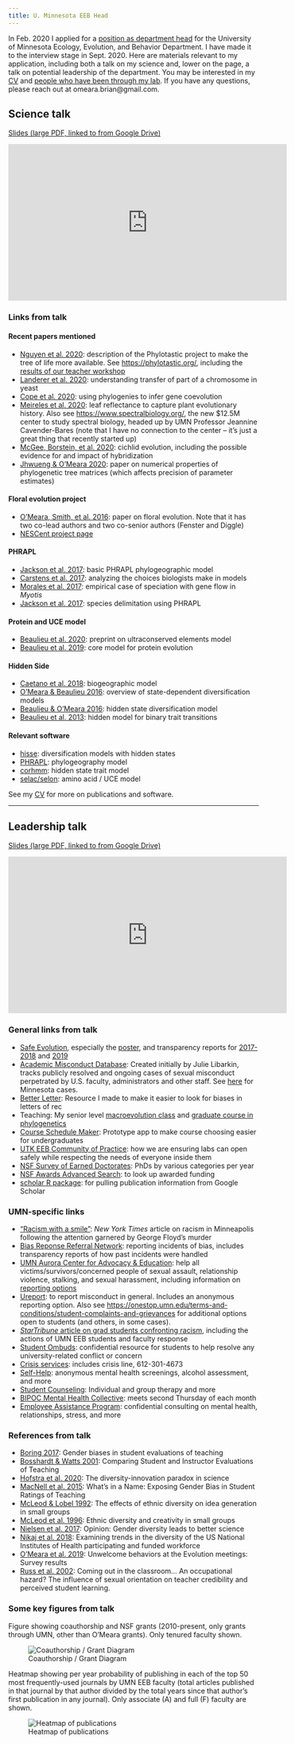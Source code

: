 ```yaml
---
title: U. Minnesota EEB Head
---
```


In Feb. 2020 I applied for a [position as department head](https://cbs.umn.edu/blogs/cbs-connect/ecology-evolution-and-behavior-seeking-department-head-candidates) for the University of Minnesota Ecology, Evolution, and Behavior Department. I have made it to the interview stage in Sept. 2020. Here are materials relevant to my application, including both a talk on my science and, lower on the page, a talk on potential leadership of the department. You may be interested in my [CV](http://brianomeara.info/cv.html) and [people who have been through my lab](http://brianomeara.info/personnel.html). If you have any questions, please reach out at omeara.brian@gmail.com.

## Science talk

[Slides (large PDF, linked to from Google Drive)](https://drive.google.com/file/d/1GOQ7Xw11LwN3MMWoUMoMJMNEQcIEmUnn/view)

<iframe width="560" height="315" src="https://www.youtube.com/embed/BvUwQZo_FGM" frameborder="0" allow="accelerometer; autoplay; encrypted-media; gyroscope; picture-in-picture" allowfullscreen></iframe>


### Links from talk


#### Recent papers mentioned

* [Nguyen et al. 2020](https://doi.org/10.1177/1176934319899384): description of the Phylotastic project to make the tree of life more available. See [https://phylotastic.org/](https://phylotastic.org/), including the [results of our teacher workshop](https://jwiggi18.github.io/phyloEd/)
* [Landerer et al. 2020](https://doi.org/10.1186/s12862-020-01649-w): understanding transfer of part of a chromosome in yeast
* [Cope et al. 2020](https://doi.org/10.1186/s12864-020-6761-3): using phylogenies to infer gene coevolution
* [Meireles et al. 2020](https://doi.org/10.1111/nph.16771): leaf reflectance to capture plant evolutionary history. Also see [https://www.spectralbiology.org/](https://www.spectralbiology.org/), the new $12.5M center to study spectral biology, headed up by UMN Professor Jeannine Cavender-Bares (note that I have no connection to the center -- it's just a great thing that recently started up)
* [McGee, Borstein, et al. 2020](https://doi.org/10.1038/s41586-020-2652-7): cichlid evolution, including the possible evidence for and impact of hybridization
* [Jhwueng & O'Meara 2020](https://doi.org/10.1177/1176934320901721): paper on numerical properties of phylogenetic tree matrices (which affects precision of parameter estimates)


#### Floral evolution project

* [O'Meara, Smith, et al. 2016](https://doi.org/10.1098/rspb.2015.2304): paper on floral evolution. Note that it has two co-lead authors and two co-senior authors (Fenster and Diggle)
* [NESCent project page](https://nescent.org/science/awards_summary.php-id=90.html)


#### PHRAPL

* [Jackson et al. 2017](https://doi.org/10.1093/sysbio/syx001): basic PHRAPL phylogeographic model
* [Carstens et al. 2017](https://doi.org/10.1016/j.ympev.2017.08.018): analyzing the choices biologists make in models
* [Morales et al. 2017](https://doi.org/10.1093/sysbio/syw100): empirical case of speciation with gene flow in *Myotis* 
* [Jackson et al. 2017](https://doi.org/10.1093/sysbio/syw117): species delimitation using PHRAPL


#### Protein and UCE model

* [Beaulieu et al. 2020](https://www.biorxiv.org/content/10.1101/2020.05.12.091744v2): preprint on ultraconserved elements model
* [Beaulieu et al. 2019](https://doi.org/10.1093/molbev/msy222): core model for protein evolution


#### Hidden Side

* [Caetano et al. 2018](10.1111/evo.13602): biogeographic model
* [O'Meara & Beaulieu 2016](https://doi.org/10.3732/ajb.1600012): overview of state-dependent diversification models
* [Beaulieu & O'Meara 2016](https://doi.org/10.1093/sysbio/syw022): hidden state diversification model
* [Beaulieu et al. 2013](https://doi.org/10.1093/sysbio/syt034): hidden model for binary trait transitions


#### Relevant software

* [hisse](https://cran.r-project.org/web/packages/hisse/index.html): diversification models with hidden states
* [PHRAPL](http://www.phrapl.org/): phylogeography model
* [corhmm](https://cran.r-project.org/web/packages/corHMM/index.html): hidden state trait model
* [selac/selon](https://cran.r-project.org/web/packages/selac/index.html): amino acid / UCE model

See my [CV](http://brianomeara.info/cv.html) for more on publications and software.


<hr />


## Leadership talk

[Slides (large PDF, linked to from Google Drive)](https://drive.google.com/file/d/1Bvurhw4qnzfQppVGFYi7s4KXzNkPVzCk/view)


<iframe width="560" height="315" src="https://www.youtube.com/embed/LfXevYdz_s0" frameborder="0" allow="accelerometer; autoplay; encrypted-media; gyroscope; picture-in-picture" allowfullscreen></iframe>




### General links from talk

* [Safe Evolution](https://www.evolutionmeetings.org/safe-evolution.html), especially the [poster](https://figshare.com/articles/Unwelcome_behaviors_at_the_Evolution_meetings_Survey_results/8311595), and transparency reports for [2017-2018](https://www.evolutionmeetings.org/uploads/4/8/8/0/48804503/transparency_report.pdf) and [2019](https://www.evolutionmeetings.org/uploads/4/8/8/0/48804503/transparency_report__2019.pdf)
* [Academic Misconduct Database](https://academic-sexual-misconduct-database.org/): Created initially by Julie Libarkin, tracks publicly resolved and ongoing cases of sexual misconduct perpetrated by U.S. faculty, administrators and other staff. See [here](https://academic-sexual-misconduct-database.org/incidents?query=Minnesota) for Minnesota cases.
* [Better Letter](http://brianomeara.info/better-letter.html): Resource I made to make it easier to look for biases in letters of rec 
* Teaching: My senior level [macroevolution class](http://brianomeara.info/eeb464.html) and [graduate course in phylogenetics](http://phylometh.info/)
* [Course Schedule Maker](https://brianomeara.shinyapps.io/CourseScheduleMaker): Prototype app to make course choosing easier for undergraduates
* [UTK EEB Community of Practice](https://eeb.utk.edu/eeb-community-of-practice/): how we are ensuring labs can open safely while respecting the needs of everyone inside them
* [NSF Survey of Earned Doctorates](https://www.nsf.gov/statistics/srvydoctorates/): PhDs by various categories per year
* [NSF Awards Advanced Search](https://www.nsf.gov/awardsearch/advancedSearch.jsp): to look up awarded funding
* [scholar R package](https://github.com/jkeirstead/scholar): for pulling publication information from Google Scholar


### UMN-specific links

* ["Racism with a smile"](https://www.nytimes.com/2020/06/01/us/minneapolis-racism-minnesota.html): *New York Times* article on racism in Minneapolis following the attention garnered by George Floyd's murder
* [Bias Reponse Referral Network](https://bias-response.umn.edu/): reporting incidents of bias, includes transparency reports of how past incidents were handled
* [UMN Aurora Center for Advocacy & Education](http://aurora.umn.edu/get-help): help all victims/survivors/concerned people of sexual assault, relationship violence, stalking, and sexual harassment, including information on [reporting options](http://aurora.umn.edu/get-help/reporting-options)
* [Ureport](https://compliance.umn.edu/report): to report misconduct in general. Includes an anonymous reporting option. Also see [https://onestop.umn.edu/terms-and-conditions/student-complaints-and-grievances](https://onestop.umn.edu/terms-and-conditions/student-complaints-and-grievances) for additional options open to students (and others, in some cases).
* [*StarTribune* article on grad students confronting racism](https://www.startribune.com/at-university-of-minnesota-students-pressure-faculty-to-confront-racism-in-academia/571908082/), including the actions of UMN EEB students and faculty response
* [Student Ombuds](https://sos.dl.umn.edu/ombuds): confidential resource for students to help resolve any university-related conflict or concern
* [Crisis services](https://counseling.umn.edu/crisis-services): includes crisis line, 612-301-4673
* [Self-Help](https://counseling.umn.edu/self-help): anonymous mental health screenings, alcohol assessment, and more
* [Student Counseling](https://counseling.umn.edu/): Individual and group therapy and more
* [BIPOC Mental Health Collective](https://counseling.umn.edu/bipoc-mental-health-collective): meets second Thursday of each month
* [Employee Assistance Program](https://humanresources.umn.edu/benefits/employee-assistance): confidential consulting on mental health, relationships, stress, and more


### References from talk

* [Boring 2017](https://doi.org/10.1016/j.jpubeco.2016.11.006): Gender biases in student evaluations of teaching
* [Bosshardt & Watts 2001](https://doi.org/10.1080/00220480109595166): Comparing Student and Instructor Evaluations of Teaching
* [Hofstra et al. 2020](https://doi.org/10.1073/pnas.1915378117): The diversity-innovation paradox in science
* [MacNell et al. 2015](https://doi.org/10.1007/s10755-014-9313-4): What’s in a Name: Exposing Gender Bias in Student Ratings of Teaching
* [McLeod & Lobel 1992](https://journals.aom.org/doi/pdf/10.5465/ambpp.1992.17515639): The effects of ethnic diversity on idea generation in small groups
* [McLeod et al. 1996](https://journals.sagepub.com/doi/10.1177/1046496496272003): Ethnic diversity and creativity in small groups
* [Nielsen et al. 2017](https://doi.org/10.1073/pnas.1700616114): Opinion: Gender diversity leads to better science
* [Nikaj et al. 2018](https://faseb.onlinelibrary.wiley.com/doi/epdf/10.1096/fj.201800639): Examining trends in the diversity of the US National Institutes of Health participating and funded workforce
* [O'Meara et al. 2019](https://figshare.com/articles/Unwelcome_behaviors_at_the_Evolution_meetings_Survey_results/8311595): Unwelcome behaviors at the Evolution meetings: Survey results
* [Russ et al. 2002](https://doi.org/10.1080/03634520216516): Coming out in the classroom... An occupational hazard? The influence of sexual orientation on teacher credibility and perceived student learning. 

### Some key figures from talk

Figure showing coauthorship and NSF grants (2010-present, only grants through UMN, other than O'Meara grants). Only tenured faculty shown.

![Coauthorship / Grant Diagram](files/UMNNetworkGraph.png)

Heatmap showing per year probability of publishing in each of the top 50 most frequently-used journals by UMN EEB faculty (total articles published in that journal by that author divided by the total years since that author's first publication in any journal). Only associate (A) and full (F) faculty are shown.

![Heatmap of publications](files/UMNJournalHeatmap.png)
